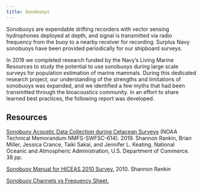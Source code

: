 ```yaml
---
title: Sonobuoys
---
```


Sonobuoys are expendable drifting recorders with vector sensing hydrophones deployed at depth, and signal is transmitted via radio frequency from the buoy to a nearby receiver for recording. Surplus Navy sonobuoys have been provided periodically for our shipboard surveys. 

In 2019 we completed research funded by the Navy's Living Marine Resources to study the potential to use sonobuoys during large scale surveys for population estimation of marine mammals. During this dedicated research project, our understanding of the strengths and limitations of sonobuoys was expanded, and we identified a few myths that had been transmitted through the bioacoustics community. In an effort to share learned best practices, the following report was developed.


## Resources

[Sonobuoy Acoustic Data Collection during Cetacean Surveys](https://repository.library.noaa.gov/view/noaa/20265) (NOAA Technical Memorandum NMFS-SWFSC-614). 2019. Shannon Rankin, Brian Miller, Jessica Crance, Taiki Sakai, and Jennifer L. Keating. National Oceanic and Atmospheric Administration, U.S. Department of Commerce. 38 pp.

[Sonobuoy Manual for HICEAS 2010 Survey.](https://github.com/SAEL-SWFSC/SAEL-lab-manual/blob/main/supplemental/Sonobuoy_Instructions.pdf) 2010. Shannon Rankin

[Sonobuoy Channels vs Frequency Sheet.](https://github.com/SAEL-SWFSC/SAEL-lab-manual/blob/main/supplemental/Sonobuoy_Channels.pdf) 